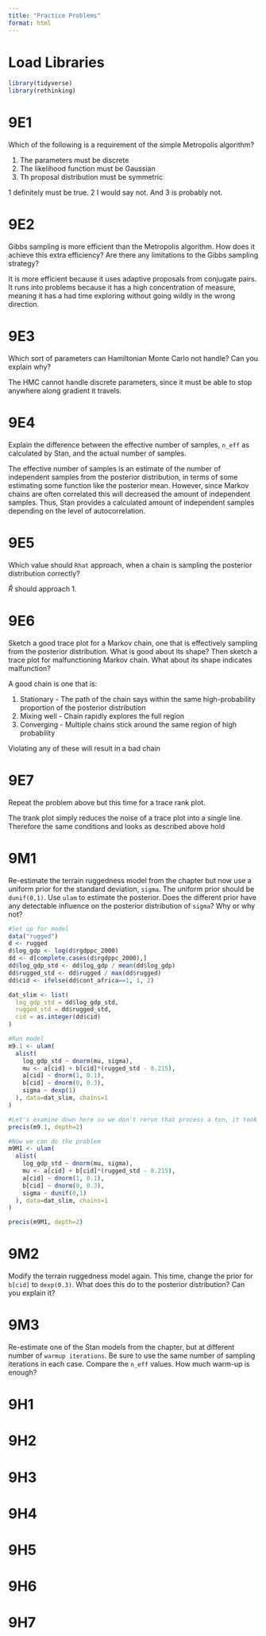 ```yaml
---
title: "Practice Problems"
format: html
---
```


# Load Libraries

```r
library(tidyverse)
library(rethinking)
```

# 9E1

Which of the following is a requirement of the simple Metropolis algorithm?

1.  The parameters must be discrete
2.  The likelihood function must be Gaussian
3.  Th proposal distribution must be symmetric

1 definitely must be true. 2 I would say not. And 3 is probably not.

# 9E2

Gibbs sampling is more efficient than the Metropolis algorithm. How does it achieve this extra efficiency? Are there any limitations to the Gibbs sampling strategy?

It is more efficient because it uses adaptive proposals from conjugate pairs. It runs into problems because it has a high concentration of measure, meaning it has a had time exploring without going wildly in the wrong direction.

# 9E3

Which sort of parameters can Hamiltonian Monte Carlo not handle? Can you explain why?

The HMC cannot handle discrete parameters, since it must be able to stop anywhere along gradient it travels.

# 9E4

Explain the difference between the effective number of samples, `n_eff` as calculated by Stan, and the actual number of samples.

The effective number of samples is an estimate of the number of independent samples from the posterior distribution, in terms of some estimating some function like the posterior mean. However, since Markov chains are often correlated this will decreased the amount of independent samples. Thus, Stan provides a calculated amount of independent samples depending on the level of autocorrelation.

# 9E5

Which value should `Rhat` approach, when a chain is sampling the posterior distribution correctly?

$\hat{R}$ should approach 1.

# 9E6

Sketch a good trace plot for a Markov chain, one that is effectively sampling from the posterior distribution. What is good about its shape? Then sketch a trace plot for malfunctioning Markov chain. What about its shape indicates malfunction?

A good chain is one that is:

1.  Stationary - The path of the chain says within the same high-probability proportion of the posterior distribution
2.  Mixing well - Chain rapidly explores the full region
3.  Converging - Multiple chains stick around the same region of high probability

Violating any of these will result in a bad chain

# 9E7

Repeat the problem above but this time for a trace rank plot.

The trank plot simply reduces the noise of a trace plot into a single line. Therefore the same conditions and looks as described above hold

# 9M1

Re-estimate the terrain ruggedness model from the chapter but now use a uniform prior for the standard deviation, `sigma`. The uniform prior should be `dunif(0,1)`. Use `ulam` to estimate the posterior. Does the different prior have any detectable influence on the posterior distribution of `sigma`? Why or why not?

```r
#Set up for model
data("rugged")
d <- rugged
d$log_gdp <- log(d$rgdppc_2000)
dd <- d[complete.cases(d$rgdppc_2000),]
dd$log_gdp_std <- dd$log_gdp / mean(dd$log_gdp)
dd$rugged_std <- dd$rugged / max(dd$rugged)
dd$cid <- ifelse(dd$cont_africa==1, 1, 2)

dat_slim <- list(
  log_gdp_std = dd$log_gdp_std,
  rugged_std = dd$rugged_std,
  cid = as.integer(dd$cid)
)

#Run model
m9.1 <- ulam(
  alist(
    log_gdp_std ~ dnorm(mu, sigma),
    mu <- a[cid] + b[cid]*(rugged_std - 0.215),
    a[cid] ~ dnorm(1, 0.1),
    b[cid] ~ dnorm(0, 0.3),
    sigma ~ dexp(1)
  ), data=dat_slim, chains=1
)
```

```r
#Let's examine down here so we don't rerun that process a ton, it took a LONG time
precis(m9.1, depth=2)
```

```r
#Now we can do the problem
m9M1 <- ulam(
  alist(
    log_gdp_std ~ dnorm(mu, sigma),
    mu <- a[cid] + b[cid]*(rugged_std - 0.215),
    a[cid] ~ dnorm(1, 0.1),
    b[cid] ~ dnorm(0, 0.3),
    sigma ~ dunif(0,1)
  ), data=dat_slim, chains=1
)
```

```r
precis(m9M1, depth=2)
```

# 9M2

Modify the terrain ruggedness model again. This time, change the prior for `b[cid]` to `dexp(0.3)`. What does this do to the posterior distribution? Can you explain it?

# 9M3

Re-estimate one of the Stan models from the chapter, but at different number of `warmup iterations`. Be sure to use the same number of sampling iterations in each case. Compare the `n_eff` values. How much warm-up is enough?

# 9H1

# 9H2

# 9H3

# 9H4

# 9H5

# 9H6

# 9H7

